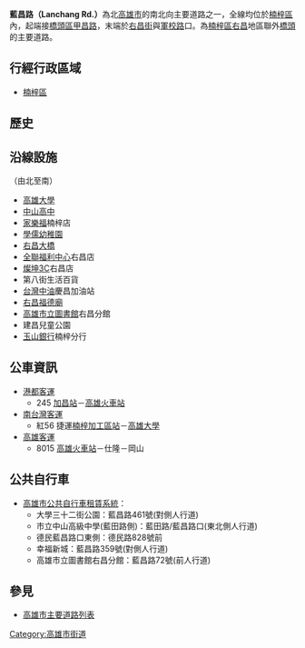 {{Infobox TwRoad2|
|bgcolorh= 
|colorh=
|code=
|name=藍昌路
|enname=Lanchang Rd.
|level=一般道路
|length=
|sec=
|lastext=
|line=
|start=[[橋頭區|橋頭]]、[[楠梓區|楠梓區]]交界
|end=[[右昌街|右昌街]]187巷
|junc=[[明德路_(高雄市)|明德路]]、[[大學南路|大學南路]]、<br/>[[藍田路|藍田路]]、[[援中路|援中路]]、<br/>[[德民路|德民路]]、[[後昌路|後昌新路]]
|img=
|cap=
|size=
|left=甲昌路
|right=
|leftlink=甲昌路
|leftdirection=N
|rightlink=
|rightdirection=
|SN=
|SNtype=
|SNNum=
|SN2=
|SN2type=
|SN2Num=
|SN3=
|SN3type=
|SN3Num=
}}
'''藍昌路（Lanchang Rd.）'''為北[[高雄市|高雄市]]的南北向主要道路之一，全線均位於[[楠梓區|楠梓區]]內，起端接[[橋頭區|橋頭區]][[甲昌路|甲昌路]]，末端於[[右昌街|右昌街]]與[[軍校路|軍校路]]口。為[[楠梓區|楠梓區]][[右昌|右昌]]地區聯外[[橋頭區|橋頭]]的主要道路。
{{Infobox Chinese
| pic=
| picsize=
| collapse=yes
| t = 藍昌路
| s = 蓝昌路
| lj=
| j=
| p=Lánchāng Lù
| w=
| bpmf=ㄌㄢˊ ㄔㄤ  ㄌㄨˋ
| poj=Nâ-chhiong-lō͘
|tl=Nâ-tshiong-lōo
| h=Làm-chhông-lu
| buc=
| hhbuc=
| gr=
| lmz=
| sha=
| hsn=
| hsn2=
| lang1=
| lang1_content=
|kanji= 
|kyujitai=
|hiragana=
|romaji=
}}

== 行經行政區域 ==
* [[楠梓區|楠梓區]]

== 歷史 ==
{{expand section}}

== 沿線設施 ==
（由北至南）
* [[國立高雄大學|高雄大學]]
* [[高雄市立中山高級中學|中山高中]]
* [[家樂福|家樂福]]楠梓店
* [[學儒幼稚園|學儒幼稚園]]
* [[右昌大橋|右昌大橋]]
* [[全聯福利中心|全聯福利中心]]右昌店
* [[燦坤|燦坤3C]]右昌店
* 第八街生活百貨
* [[台灣中油|台灣中油]]慶昌加油站
* [[右昌福德廟|右昌福德廟]]
* [[高雄市立圖書館|高雄市立圖書館]]右昌分館
* 建昌兒童公園
* [[玉山銀行|玉山銀行]]楠梓分行

== 公車資訊 ==
* [[港都客運|港都客運]]
** 245 [[加昌站_(公車)|加昌站]]－[[高雄火車站|高雄火車站]]
* [[南台灣客運|南台灣客運]]
** 紅56 <!-- 注释出：[[File:Kaohsiung_Metro_Logo(Logo_Only).svg|23px]] -->捷運[[楠梓加工區站|楠梓加工區站]]－[[高雄大學|高雄大學]]
* [[高雄客運|高雄客運]]
** 8015 [[高雄火車站|高雄火車站]]－仕隆－岡山
== 公共自行車 ==
* [[高雄市公共自行車租賃系統|高雄市公共自行車租賃系統]]：
** 大學三十二街公園：藍昌路461號(對側人行道)
** 市立中山高級中學(藍田路側)：藍田路/藍昌路口(東北側人行道)
** 德民藍昌路口東側：德民路828號前
** 幸福新城：藍昌路359號(對側人行道)
** 高雄市立圖書館右昌分館：藍昌路72號(前人行道)

== 參見 ==
* [[高雄市主要道路列表|高雄市主要道路列表]]

{{高雄市重要道路}}

{{DEFAULTSORT:Lanchang}}
[[Category:高雄市街道|Category:高雄市街道]]


{{TW-road-stub}}